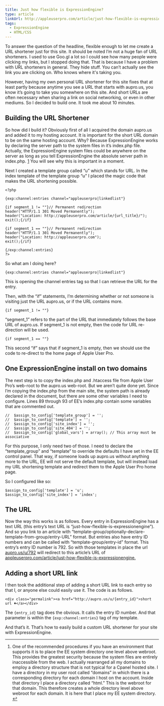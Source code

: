 ```yaml
---
title: Just how flexible is ExpressionEngine?
type: article
linkUrl: http://appleuserpro.com/article/just-how-flexible-is-expressionengine
tags:
  - ExpressionEngine
  - HTML/CSS
---
```


To answer the question of the headline, flexible enough to let me create a URL shortener just for this site. It should be noted I’m not a huge fan of URL shorteners. I used to use Goo.gl a lot so I could see how many people were clicking my links, but I stopped doing that. That is because I have a problem with URL shorteners in general. They hide stuff. You can’t actually see the link you are clicking on. Who knows where it's taking you.

However, having my own personal URL shortener for this site fixes that at least partly because anytime you see a URL that starts with aupro.us, you know it’s going to take you somewhere on this site. And short URLs are often necessary when sharing a link on social networking, or even in other mediums. So I decided to build one. It took me about 10 minutes.

Building the URL Shortener
--------------------------

So how did I build it? Obviously first of all I acquired the domain aupro.us and added it to my hosting account. It is important for the short URL domain to be on the same hosting account. Why? Because ExpressionEngine works by declaring the server path to the system files in it’s index.php file. Actually, the ExpressionEngine system files could be anywhere on the server as long as you tell ExpressionEngine the absolute server path in index.php. [1](#fn:flexee1) You will see why this is important in a moment.

Next I created a template group called “u” which stands for URL. In the index template of the template group “u” I placed the magic code that makes the URL shortening possible.

```
<?php

{exp:channel:entries channel="appleuserpro|linkedlist"}

{if segment_1 != ""}// Permanent redirection
header("HTTP/1.1 301 Moved Permanently");
header("Location: http://appleuserpro.com/article/{url_title}/");
exit();{/if}

{if segment_1 == ""}// Permanent redirection
header("HTTP/1.1 301 Moved Permanently");
header("Location: http://appleuserpro.com");
exit();{/if}

{/exp:channel:entries}
?>
```

So what am I doing here?

```
{exp:channel:entries channel="appleuserpro|linkedlist"}
```

This is opening the channel entries tag so that I can retrieve the URL for the entry.

Then, with the “if” statements, I’m determining whether or not someone is visiting just the URL aupro.us, or if the URL contains more.

```
{if segment_1 != ""}
```

“segment_1” refers to the part of the URL that immediately follows the base URL of aupro.us. If segment_1 is not empty, then the code for URL re-direction will be used.

```
{if segment_1 == ""}
```

This second “if” says that if segment_1 is empty, then we should use the code to re-direct to the home page of Apple User Pro.

One ExpressionEngine install on two domains
-------------------------------------------

The next step is to copy the index.php and .htaccess file from Apple User Pro’s web-root to the aupro.us web-root. But we aren’t quite done yet. Since I’m copying the index.php from the main site, the system path is already declared in the document, but there are some other variables I need to configure. Lines 89 through 93 of EE’s index.php contain some variables that are commented out.

```
//  $assign_to_config['template_group'] = '';
//  $assign_to_config['template'] = '';
//  $assign_to_config['site_index'] = '';
//  $assign_to_config['site_404'] = '';
//  $assign_to_config['global_vars'] = array(); // This array must be associative
```

For this purpose, I only need two of those. I need to declare the “template_group” and “template” to override the defaults I have set in the EE control panel. That way, if someone loads up aupro.us without anything more to the URL, EE will not serve the default template, but will instead load my URL shortening template and redirect them to the Apple User Pro home page.

So I configured like so:

```
$assign_to_config['template'] = 'u';
$assign_to_config['site_index'] = 'index';
```

The URL
-------

Now the way this works is as follows. Every entry in ExpressionEngine has a text URL (this entry’s text URL is “just-how-flexible-is-expressionengine”). And so you link to an article with “template-group/optionally-declare-template-from-group/entry-URL” format. But entries also have entry ID numbers and can be called with “template-group/entry-id” format. This entry’s entry ID number is 792. So with those templates in place the url [aupro.us/u/792](http://aupro.us/u/792) will redirect to this article’s URL of [appleuserpro.com/article/just-how-flexible-is-expressionengine.](http://appleuserpro.com/article/2011/12/just-how-flexible-is-expressionengine)

Adding a short URL link
-----------------------

I then took the additional step of adding a short URL link to each entry so that I, or anyone else could easily use it. The code is as follows.

```
<div class="permalink"><a href="http://aupro.us/u/{entry_id}">short url ♦</a></div>
```

The `{entry_id}` tag does the obvious. It calls the entry ID number. And that parameter is within the `{exp:channel:entries}` tag of my template.

And that’s it. That’s how to easily build a custom URL shortener for your site with ExpressionEngine.

* * *

1. One of the recommended procedures if you have an environment that supports it is to place the EE system directory one level above webroot. This provides the greatest security because the system files are entirely inaccessible from the web. I actually rearranged all my domains to employ a directory structure that is not typical for a Cpanel hosted site. I have a directory in my user root called “domains” in which there is a corresponding directory for each domain I host on the account. Inside that directory I place a directory called “html.” This is the webroot for that domain. This therefore creates a whole directory level above webroot for each domain. It is here that I place my EE system directory. [↩](#fnref:flexee1)
